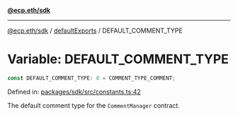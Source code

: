 [**@ecp.eth/sdk**](../../index.mdx)

***

[@ecp.eth/sdk](/sdk-reference/index.mdx) / [defaultExports](/sdk-reference/defaultExports/index.mdx) / DEFAULT\_COMMENT\_TYPE

# Variable: DEFAULT\_COMMENT\_TYPE

```ts
const DEFAULT_COMMENT_TYPE: 0 = COMMENT_TYPE_COMMENT;
```

Defined in: [packages/sdk/src/constants.ts:42](https://github.com/ecp-eth/comments-monorepo/blob/main/packages/sdk/src/constants.ts#L42)

The default comment type for the `CommentManager` contract.
